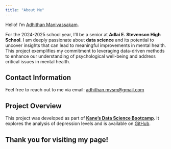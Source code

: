 ```yaml
---
title: "About Me"
---
```


Hello! I’m [Adhithan Manivassakam](https://github.com/AdhiMvm). 

For the 2024-2025 school year, I’ll be a senior at **Adlai E. Stevenson High School**. I am deeply passionate about **data science** and its potential to uncover insights that can lead to meaningful improvements in mental health. This project exemplifies my commitment to leveraging data-driven methods to enhance our understanding of psychological well-being and address critical issues in mental health.

## Contact Information

Feel free to reach out to me via email: [adhithan.mvsm@gmail.com](mailto:adhithan.mvsm@gmail.com)

## Project Overview

This project was developed as part of **[Kane's Data Science Bootcamp](https://bootcamp.davidkane.info/)**. It explores the analysis of depression levels and is available on [GitHub](https://github.com/AdhiMvm/Analyzing_Depression_Level.git).

## Thank you for visiting my page!



